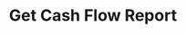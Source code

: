 ---
title: "Get Cash Flow Report"
openapi: "GET /v0/reports/cash-flow"
description: "Get the cash flow report for an instance within for a period."
---